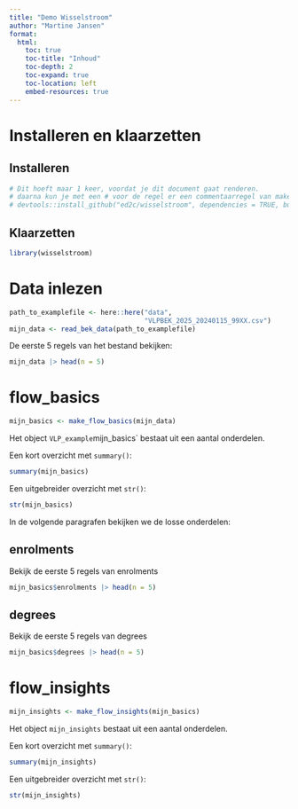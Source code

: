 ---
title: "Demo Wisselstroom"
author: "Martine Jansen"
format:
  html:
    toc: true
    toc-title: "Inhoud"
    toc-depth: 2
    toc-expand: true
    toc-location: left
    embed-resources: true
---

# Installeren en klaarzetten

## Installeren

```{r}
# Dit hoeft maar 1 keer, voordat je dit document gaat renderen.
# daarna kun je met een # voor de regel er een commentaarregel van maken
# devtools::install_github("ed2c/wisselstroom", dependencies = TRUE, build_vignettes = TRUE)

```

## Klaarzetten

```{r}
library(wisselstroom)
```


# Data inlezen

```{r}
path_to_examplefile <- here::here("data",
                                  "VLPBEK_2025_20240115_99XX.csv")
mijn_data <- read_bek_data(path_to_examplefile)
```

De eerste 5 regels van het bestand bekijken:

```{r}
mijn_data |> head(n = 5)
```

# flow_basics


```{r}
mijn_basics <- make_flow_basics(mijn_data)
```

Het object `VLP_example`mijn_basics` bestaat uit een aantal onderdelen.  

Een kort overzicht met `summary()`:

```{r}
summary(mijn_basics)
```
Een uitgebreider overzicht met `str()`:

```{r}
str(mijn_basics)
```
In de volgende paragrafen bekijken we de losse onderdelen: 

## enrolments

Bekijk de eerste 5 regels van enrolments

```{r}
mijn_basics$enrolments |> head(n = 5)
```

## degrees

Bekijk de eerste 5 regels van degrees

```{r}
mijn_basics$degrees |> head(n = 5)
```

# flow_insights


```{r}
mijn_insights <- make_flow_insights(mijn_basics)
```

Het object `mijn_insights` bestaat uit een aantal onderdelen.  

Een kort overzicht met `summary()`:

```{r}
summary(mijn_insights)
```
Een uitgebreider overzicht met `str()`:

```{r}
str(mijn_insights)
```

